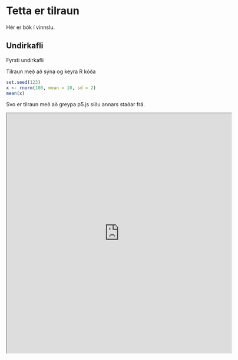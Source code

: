 # Tetta er tilraun  

Hér er bók í vinnslu.

## Undirkafli 

Fyrsti undirkafli

Tilraun með að sýna og keyra R kóða 
```r
set.seed(123)
x <- rnorm(100, mean = 10, sd = 2)
mean(x)
```

Svo er tilraun með að greypa p5.js síðu annars staðar frá.

<iframe src="https://editor.p5js.org/rafauga/full/zn_Nz0VLw"width="610px" height="650px"></iframe>


